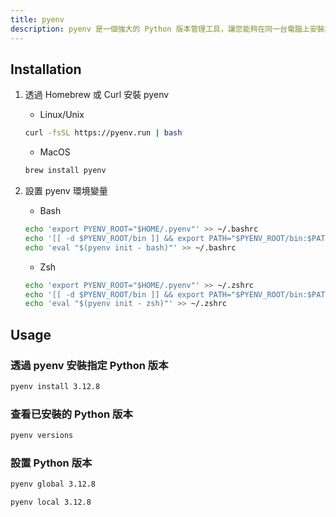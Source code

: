 ```yaml
---
title: pyenv
description: pyenv 是一個強大的 Python 版本管理工具，讓您能夠在同一台電腦上安裝和切換不同版本的 Python。
---
```


## Installation

1. 透過 Homebrew 或 Curl 安裝 pyenv

   - Linux/Unix

   ```bash
   curl -fsSL https://pyenv.run | bash
   ```

   - MacOS

   ```bash
   brew install pyenv
   ```

2. 設置 pyenv 環境變量

   - Bash

   ```bash
   echo 'export PYENV_ROOT="$HOME/.pyenv"' >> ~/.bashrc
   echo '[[ -d $PYENV_ROOT/bin ]] && export PATH="$PYENV_ROOT/bin:$PATH"' >> ~/.bashrc
   echo 'eval "$(pyenv init - bash)"' >> ~/.bashrc
   ```

   - Zsh

   ```bash
   echo 'export PYENV_ROOT="$HOME/.pyenv"' >> ~/.zshrc
   echo '[[ -d $PYENV_ROOT/bin ]] && export PATH="$PYENV_ROOT/bin:$PATH"' >> ~/.zshrc
   echo 'eval "$(pyenv init - zsh)"' >> ~/.zshrc
   ```

## Usage

### 透過 pyenv 安裝指定 Python 版本

```bash
pyenv install 3.12.8
```

### 查看已安裝的 Python 版本

```bash
pyenv versions
```

### 設置 Python 版本

```bash
pyenv global 3.12.8
```

```bash
pyenv local 3.12.8
```
